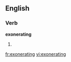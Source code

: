 
==English==

===Verb===
'''exonerating'''

# {{present participle of|[[exonerate]]}}

[[fr:exonerating]]
[[vi:exonerating]]